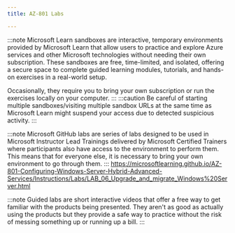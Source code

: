 ---
title: AZ-801 Labs

---

<Tabs>

  <TabItem label="Microsoft Learn">

:::note 
Microsoft Learn sandboxes are interactive, temporary environments provided by Microsoft Learn that allow users to practice and explore Azure services and other Microsoft technologies without needing their own subscription. These sandboxes are free, time-limited, and isolated, offering a secure space to complete guided learning modules, tutorials, and hands-on exercises in a real-world setup.

Occasionally, they require you to bring your own subscription or run the exercises locally on your computer.
:::
:::caution 
Be careful of starting multiple sandboxes/visiting multiple sandbox URLs at the same time as Microsoft Learn might suspend your access due to detected suspicious activity. 
:::

  <CardGrid>  
    <LinkCard title="Set up disaster recovery with Azure Site Recovery" href="https://learn.microsoft.com/training/modules/protect-infrastructure-with-site-recovery/4-exercise-site-recovery-setup/?WT.mc_id=studentamb_165290" /> 
    <LinkCard title="Failover and failback using Azure Site Recovery" href="https://learn.microsoft.com/training/modules/protect-infrastructure-with-site-recovery/8-exercise-failover-and-failback/?WT.mc_id=studentamb_165290" /> 
    <LinkCard title="Back up an Azure virtual machine" href="https://learn.microsoft.com/training/modules/protect-virtual-machines-with-azure-backup/4-exercise-back-up-azure-virtual-machine/?WT.mc_id=studentamb_165290" /> 
    <LinkCard title="Restore Azure virtual machine data" href="https://learn.microsoft.com/training/modules/protect-virtual-machines-with-azure-backup/6-exercise-restore-virtual-machine-data/?WT.mc_id=studentamb_165290" /> 
  </CardGrid>
  </TabItem>

  <TabItem label="Microsoft GitHub">

:::note 
Microsoft GitHub labs are series of labs designed to be used in Microsoft Instructor Lead Trainings delivered by Microsoft Certified Trainers where participants also have access to the environment to perform them. This means that for everyone else, it is necessary to bring your own environment to go through them. 
:::
<Tabs>
  <TabItem label="Simple Steps">
  <CardGrid>
    <LinkCard title="Configuring security in Windows Server" href="https://microsoftlearning.github.io/AZ-801-Configuring-Windows-Server-Hybrid-Advanced-Services/Instructions/Labs/LAB_01_Configuring_security_in_Windows_Server.html" /> 
    <LinkCard title="Implementing Security Solutions in Hybrid Scenarios" href="https://microsoftlearning.github.io/AZ-801-Configuring-Windows-Server-Hybrid-Advanced-Services/Instructions/Labs/LAB_02_Implementing_security_solutions_hybrid_scenarios.html" /> 
    <LinkCard title="Implementing failover clustering" href="https://microsoftlearning.github.io/AZ-801-Configuring-Windows-Server-Hybrid-Advanced-Services/Instructions/Labs/LAB_03_Implementing_failover_clustering.html" /> 
    <LinkCard title="Implementing Hyper-V Replica and Windows Server Backup" href="https://microsoftlearning.github.io/AZ-801-Configuring-Windows-Server-Hybrid-Advanced-Services/Instructions/Labs/LAB_04_Implementing_Hyper-V_Replica_and_Windows_Server_Backup.html" /> 
    <LinkCard title="Implementing Azure-based recovery services" href="https://microsoftlearning.github.io/AZ-801-Configuring-Windows-Server-Hybrid-Advanced-Services/Instructions/Labs/LAB_05_Implementing_Azure-based_recovery_services.html" /> 
    <LinkCard title="Upgrade and migrate in Windows Server" href="" /> https://microsoftlearning.github.io/AZ-801-Configuring-Windows-Server-Hybrid-Advanced-Services/Instructions/Labs/LAB_06_Upgrade_and_migrate_Windows%20Server.html
    <LinkCard title="Migrating Hyper-V VMs to Azure by using Azure Migrate" href="https://microsoftlearning.github.io/AZ-801-Configuring-Windows-Server-Hybrid-Advanced-Services/Instructions/Labs/LAB_07_Implementing_migration_in_hybrid_scenarios.html" /> 
    <LinkCard title="Monitoring and troubleshooting Windows Server" href="https://microsoftlearning.github.io/AZ-801-Configuring-Windows-Server-Hybrid-Advanced-Services/Instructions/Labs/LAB_08_Monitoring_and_troubleshooting_Windows_Server.html" /> 
    <LinkCard title="Implementing operational monitoring in hybrid scenarios" href="https://microsoftlearning.github.io/AZ-801-Configuring-Windows-Server-Hybrid-Advanced-Services/Instructions/Labs/LAB_09_Implementing_operational_monitoring_in_hybrid_scenarios.html" /> 
  </CardGrid>
  </TabItem>

  <TabItem label="Thorough Steps">
    <LinkCard title="Configuring security in Windows Server" href="https://microsoftlearning.github.io/AZ-801-Configuring-Windows-Server-Hybrid-Advanced-Services/Instructions/Labs/LAB_AK_01_Configuring_security_in_Windows_Server.html" /> 
    <LinkCard title="Implementing Security Solutions in Hybrid Scenarios" href="https://microsoftlearning.github.io/AZ-801-Configuring-Windows-Server-Hybrid-Advanced-Services/Instructions/Labs/LAB_AK_02_Implementing_security_solutions_hybrid_scenarios.html" /> 
    <LinkCard title="Implementing failover clustering" href="https://microsoftlearning.github.io/AZ-801-Configuring-Windows-Server-Hybrid-Advanced-Services/Instructions/Labs/LAB_AK_03_Implementing_failover_clustering.html" /> 
    <LinkCard title="Implementing Hyper-V Replica and Windows Server Backup" href="https://microsoftlearning.github.io/AZ-801-Configuring-Windows-Server-Hybrid-Advanced-Services/Instructions/Labs/LAB_AK_04_Implementing_Hyper-V_Replica_and_Windows_Server_Backup.html" /> 
    <LinkCard title="Implementing Azure-based recovery services" href="https://microsoftlearning.github.io/AZ-801-Configuring-Windows-Server-Hybrid-Advanced-Services/Instructions/Labs/LAB_AK_05_Implementing_Azure-based_recovery_services.html" /> 
    <LinkCard title="Upgrade and migrate in Windows Server" href="https://microsoftlearning.github.io/AZ-801-Configuring-Windows-Server-Hybrid-Advanced-Services/Instructions/Labs/LAB_AK_06_Upgrade_and_migrate_Windows%20Server.html" /> 
    <LinkCard title="Migrating Hyper-V VMs to Azure by using Azure Migrate" href="https://microsoftlearning.github.io/AZ-801-Configuring-Windows-Server-Hybrid-Advanced-Services/Instructions/Labs/LAB_AK_07_Implementing_migration_in_hybrid_scenarios.html" /> 
    <LinkCard title="Monitoring and troubleshooting Windows Server" href="https://microsoftlearning.github.io/AZ-801-Configuring-Windows-Server-Hybrid-Advanced-Services/Instructions/Labs/LAB_AK_08_Monitoring_and_troubleshooting_Windows_Server.html" /> 
    <LinkCard title="Implementing operational monitoring in hybrid scenarios" href="https://microsoftlearning.github.io/AZ-801-Configuring-Windows-Server-Hybrid-Advanced-Services/Instructions/Labs/LAB_AK_09_Implementing_operational_monitoring_in_hybrid_scenarios.html"/> 
  <CardGrid>
  </CardGrid>
  </TabItem>
</Tabs>
</TabItem>
  <TabItem label="Guided Labs">

:::note 
Guided labs are short interactive videos that offer a free way to get familiar with the products being presented. They aren't as good as actually using the products but they provide a safe way to practice without the risk of messing something up or running up a bill.
:::

  <CardGrid>
    <LinkCard title="Configuring security in Windows Server" href="https://mslabs.cloudguides.com/guides/AZ-801%20Lab%20Simulation%20-%20Configuring%20security%20in%20Windows%20Server" /> 
    <LinkCard title="Implementing Security Solutions in Hybrid Scenarios" href="https://mslabs.cloudguides.com/guides/AZ-801%20Lab%20Simulation%20-%20Implementing%20security%20solutions%20in%20hybrid%20scenarios" /> 
    <LinkCard title="Implementing failover clustering" href="https://mslabs.cloudguides.com/guides/AZ-801%20Lab%20Simulation%20-%20Implementing%20Failover%20Clustering" /> 
    <LinkCard title="Implementing Hyper-V Replica and Windows Server Backup" href="https://mslabs.cloudguides.com/guides/AZ-801%20Lab%20Simulation%20-%20Implementing%20Hyper-V%20Replica%20and%20Windows%20Server%20Backup" /> 
    <LinkCard title="Implementing Azure-based recovery services" href="https://mslabs.cloudguides.com/guides/AZ-801%20Lab%20Simulation%20-%20Implementing%20Azure-based%20recovery%20services" /> 
    <LinkCard title="Upgrade and migrate in Windows Server" href="https://mslabs.cloudguides.com/guides/AZ-801%20Lab%20Simulation%20-%20Upgrading%20and%20migrating%20in%20Windows%20Server" /> 
    <LinkCard title="Migrating Hyper-V VMs to Azure by using Azure Migrate" href="https://mslabs.cloudguides.com/guides/AZ-801%20Lab%20Simulation%20-%20Migrating%20Hyper-V%20VMs%20to%20Azure%20by%20using%20Azure%20Migrate" /> 
    <LinkCard title="Monitoring and troubleshooting Windows Server" href="https://mslabs.cloudguides.com/guides/AZ-801%20Lab%20Simulation%20-%20Monitoring%20and%20troubleshooting%20Windows%20Server" /> 
    <LinkCard title="Implementing operational monitoring in hybrid scenarios" href="https://mslabs.cloudguides.com/guides/AZ-801%20Lab%20Simulation%20-%20Implementing%20operational%20monitoring%20in%20hybrid%20scenarios" /> 
    <LinkCard title="" href="" /> 
    <LinkCard title="" href="" /> 
    <LinkCard title="" href="" /> 
    <LinkCard title="" href="" /> 
    <LinkCard title="" href="" /> 
    <LinkCard title="" href="" /> 
    <LinkCard title="" href="" /> 
    <LinkCard title="" href="" /> 
    <LinkCard title="" href="" /> 
    <LinkCard title="" href="" /> 
    <LinkCard title="" href="" /> 
    <LinkCard title="" href="" /> 
  </CardGrid>
  </TabItem>
</Tabs>

